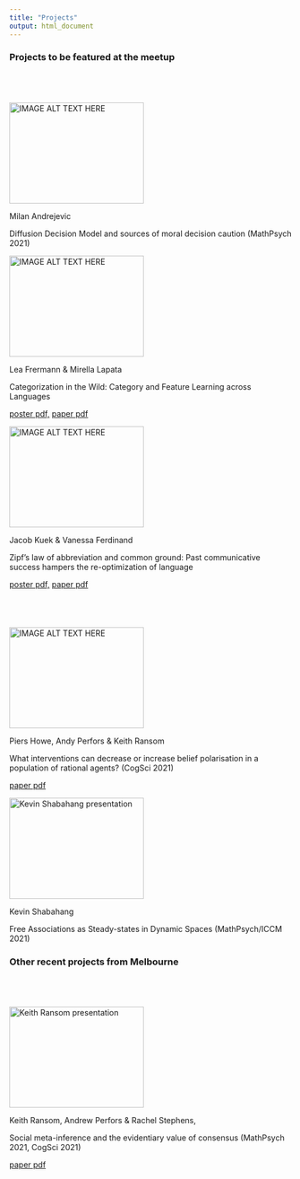```yaml
---
title: "Projects"
output: html_document
---
```


<style type="text/css">

.title {
  display: none;
}

#getting-started img {
  margin-right: 10px;
}

</style>


### Projects to be featured at the meetup

<div class="row" style="padding-top: 40px;">
<div class="col-sm-12">
</div>


<div class="col-sm-4">
<a href="http://www.youtube.com/watch?feature=player_embedded&v=q0FVMk4NcOQ" target="_blank"><img src="http://img.youtube.com/vi/q0FVMk4NcOQ/0.jpg" 
alt="IMAGE ALT TEXT HERE" width="240" height="180" border="0" /></a>

Milan Andrejevic

Diffusion Decision Model and sources of moral decision caution (MathPsych 2021)
</div>


<div class="col-sm-4">
<a href=" http://frermann.de/multiling_categories/cogsci2021_video.mp4"
 target="_blank"><img src="images/frermann_frame0.png" 
alt="IMAGE ALT TEXT HERE" width="240" height="180" border="0" /></a>

Lea Frermann & Mirella Lapata

Categorization in the Wild: Category and Feature Learning across Languages

[poster pdf,](http://frermann.de/multiling_categories/cogsci2021_poster.pdf ) [paper pdf](http://frermann.de/multiling_categories/cogsci2021_paper.pdf )
</div>


<div class="col-sm-4">
<a href="images/kuek_presentation.mp4"
 target="_blank"><img src="images/kuek_screenshot.png" 
alt="IMAGE ALT TEXT HERE" width="240" height="180" border="0" /></a>

Jacob Kuek & Vanessa Ferdinand 

Zipf’s law of abbreviation and common ground: Past communicative success
hampers the re-optimization of language

[poster pdf,](images/kuek_poster.pdf ) [paper pdf](images/kuek_paper.pdf )
</div>


</div>

<div class="row" style="padding-top: 40px;">

<div class="col-sm-4">
<a href="http://www.youtube.com/watch?feature=player_embedded&v=4F1BN2g-HZ8" target="_blank"><img src="http://img.youtube.com/vi/4F1BN2g-HZ8/0.jpg" 
alt="IMAGE ALT TEXT HERE" width="240" height="180" border="0" /></a>

Piers Howe, Andy Perfors & Keith Ransom

What interventions can decrease or increase belief polarisation in a population of rational agents? (CogSci 2021)

[paper pdf]( https://psyarxiv.com/ej2wm/ )

</div>

<div class="col-sm-4">

<a href="http://www.youtube.com/watch?feature=player_embedded&v=fUgs7dfC5B0" target="_blank"><img src="http://img.youtube.com/vi/fUgs7dfC5B0/0.jpg" 
alt="Kevin Shabahang presentation" width="240" height="180" border="0" /></a>

Kevin Shabahang

Free Associations as Steady-states in Dynamic Spaces (MathPsych/ICCM 2021)

</div>

</div>

### Other recent projects from Melbourne


<div class="row" style="padding-top: 40px;">
<div class="col-sm-4">

<a href="http://www.youtube.com/watch?feature=player_embedded&v=r9L9zNPfXM8" target="_blank"><img src="http://img.youtube.com/vi/r9L9zNPfXM8/0.jpg" 
alt="Keith Ransom presentation" width="240" height="180" border="0" /></a>

Keith Ransom, Andrew Perfors & Rachel Stephens, 

Social meta-inference and the evidentiary value of consensus (MathPsych 2021, CogSci 2021)

[paper pdf]( https://psyarxiv.com/49sb5/ )

</div>

</div>


